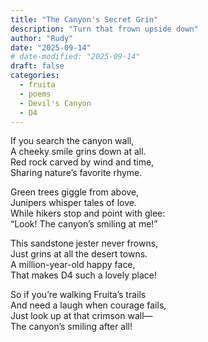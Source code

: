 ```yaml
---
title: "The Canyon's Secret Grin"
description: "Turn that frown upside down"
author: "Rudy"
date: "2025-09-14"
# date-modified: "2025-09-14"
draft: false
categories:
  - fruita
  - poems
  - Devil's Canyon
  - D4
---
```


If you search the canyon wall,  
A cheeky smile grins down at all.  
Red rock carved by wind and time,  
Sharing nature's favorite rhyme.

Green trees giggle from above,  
Junipers whisper tales of love.  
While hikers stop and point with glee:  
"Look! The canyon's smiling at me!"

This sandstone jester never frowns,  
Just grins at all the desert towns.  
A million-year-old happy face,  
That makes D4 such a lovely place!

So if you're walking Fruita's trails  
And need a laugh when courage fails,  
Just look up at that crimson wall—  
The canyon's smiling after all!
